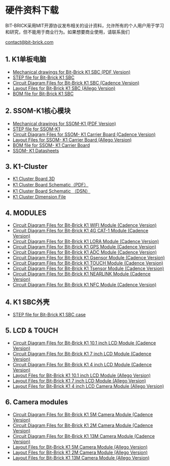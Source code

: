# 硬件资料下载

BIT-BRICK采用MIT开源协议发布相关的设计资料，允许所有的个人用户用于学习和研究，但不能用于商业行为。如果想要商业使用，请联系我们

[contact@bit-brick.com](mailto:contact@bit-brick.com)

## 1. K1单板电脑

- [Mechanical drawings for Bit-Brick K1 SBC (PDF Version)](https://gitee.com/bit-brick/datasheets/blob/main/K1_SBC/K1_DVP_BOARD_V1_1_DIMENSION.pdf)
- [STEP file for Bit-Brick K1 SBC](https://gitee.com/bit-brick/datasheets/blob/main/K1_SBC/K1_DVP_BRD_STEP.txt)
- [Circuit Diagram Files for Bit-Brick K1 SBC (Cadence Version)](https://gitee.com/bit-brick/datasheets/blob/main/K1_SBC/K1_circuit_diagram.zip)
- [Layout Files for Bit-Brick K1 SBC (Allego Version)](https://gitee.com/bit-brick/datasheets/blob/main/K1_SBC/K1_Layout.zip)
- [BOM file for Bit-Brick K1 SBC](https://gitee.com/bit-brick/datasheets/blob/main/K1_SBC/K1_BOM.xlsx)

## 2. SSOM-K1核心模块

- [Mechanical drawings for SSOM-K1 (PDF Version)](https://gitee.com/bit-brick/datasheets/blob/main/K1_SSOM/k1_sodimm_board_v1_1-Dimension.pdf)
- [STEP file for SSOM-K1](https://gitee.com/bit-brick/datasheets/blob/main/K1_SSOM/K1_SSOM_STEP.txt)
- [Circuit Diagram Files for SSOM- K1 Carrier Board (Cadence Version)](https://gitee.com/bit-brick/datasheets/blob/main/K1_SSOM/SSOM_K1_circuit_diagram.DSN)
- [Layout Files for SSOM- K1 Carrier Board (Allego Version)](https://gitee.com/bit-brick/datasheets/blob/main/K1_SSOM/SSOM_K1_Layout.brd)
- [BOM file for SSOM- K1 Carrier Board](https://gitee.com/bit-brick/datasheets/blob/main/K1_SSOM/SSOM_K1_BOM.xlsx)
- [SSOM- K1 Datasheets](https://gitee.com/bit-brick/datasheets/blob/main/K1_SSOM/SSOM_K1_Datasheets.pdf)

## 3. K1-Cluster 

- [K1 Cluster Board  3D](https://gitee.com/bit-brick/datasheets/blob/main/K1_Cluster/k1_cluster_board_v1_1_3D.txt)
- [K1 Cluster Board Schematic（PDF）](https://gitee.com/bit-brick/datasheets/blob/main/K1_Cluster/K1_CLUSTER_BOARD_V1_1.pdf)
- [K1 Cluster Board Schematic （DSN）](https://gitee.com/bit-brick/datasheets/blob/main/K1_Cluster/k1_cluster_board_v1_1.DSN)
- [K1 Cluster Dimension File](https://gitee.com/bit-brick/datasheets/blob/main/K1_Cluster/Cluster_brd_dimension.dxf)


## 4. MODULES

- [Circuit Diagram Files for Bit-Brick K1 WIFI Module (Cadence Version)](https://gitee.com/bit-brick/datasheets/blob/main/M.2_Model/M2_KEY_E_WIFI_V1_1.DSN)
- [Circuit Diagram Files for Bit-Brick K1 4G CAT-1 Module (Cadence Version)](https://gitee.com/bit-brick/datasheets/blob/main/M.2_Model/M2_KEY_E_4G_CAT1_V1_0.DSN)
- [Circuit Diagram Files for Bit-Brick K1 LORA Module (Cadence Version)](https://gitee.com/bit-brick/datasheets/blob/main/M.2_Model/M2_KEY_E_LORA_V1_0.DSN)
- [Circuit Diagram Files for Bit-Brick K1 GPS Module (Cadence Version)](https://gitee.com/bit-brick/datasheets/blob/main/M.2_Model/M2_KEY_E_GPS_V1_0.DSN)
- [Circuit Diagram Files for Bit-Brick K1 ADC Module (Cadence Version)](https://gitee.com/bit-brick/datasheets/blob/main/M.2_Model/M2_KEY_E_ADC_V1_0.DSN)
- [Circuit Diagram Files for Bit-Brick K1 Gsensor Module (Cadence Version)](https://gitee.com/bit-brick/datasheets/blob/main/M.2_Model/M2_KEY_E_Gsensor_V1_0.DSN)
- [Circuit Diagram Files for Bit-Brick K1 TOUCH Module (Cadence Version)](https://gitee.com/bit-brick/datasheets/blob/main/M.2_Model/M2_KEY_E_TOUCH_V1_0.DSN)
- [Circuit Diagram Files for Bit-Brick K1 Tsensor Module (Cadence Version)](https://gitee.com/bit-brick/datasheets/blob/main/M.2_Model/M2_KEY_E_Tsensor_V1_0.DSN)
- [Circuit Diagram Files for Bit-Brick K1 NEARLINK Module (Cadence Version)](https://gitee.com/bit-brick/datasheets/blob/main/M.2_Model/M2_KEY_E_NEAR_LINK_V1_1.DSN)
- [Circuit Diagram Files for Bit-Brick K1 NFC Module (Cadence Version)](https://gitee.com/bit-brick/datasheets/blob/main/M.2_Model/M2_KEY_E_NFC_V1_0.DSN)

## 4. K1 SBC外壳

- [STEP file for Bit-Brick K1 SBC case](#)


## 5. LCD & TOUCH

- [Circuit Diagram Files for Bit-Brick K1 10.1 inch LCD Module (Cadence Version)](#)
- [Circuit Diagram Files for Bit-Brick K1 7 inch LCD Module (Cadence Version)](#)
- [Circuit Diagram Files for Bit-Brick K1 4 inch LCD Module (Cadence Version)](#)
- [Layout Files for Bit-Brick K1 10.1 inch LCD Module (Allego Version)](#)
- [Layout Files for Bit-Brick K1 7 inch LCD Module (Allego Version)](#)
- [Layout Files for Bit-Brick K1 4 inch LCD Camera Module (Allego Version)](#)

## 6. Camera modules

- [Circuit Diagram Files for Bit-Brick K1 5M Camera Module (Cadence Version)](#)
- [Circuit Diagram Files for Bit-Brick K1 2M Camera Module (Cadence Version)](#)
- [Circuit Diagram Files for Bit-Brick K1 13M Camera Module (Cadence Version)](#)
- [Layout Files for Bit-Brick K1 5M Camera Module (Allego Version)](#)
- [Layout Files for Bit-Brick K1 2M Camera Module (Allego Version)](#)
- [Layout Files for Bit-Brick K1 13M Camera Module (Allego Version)](#)

